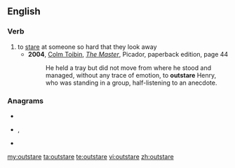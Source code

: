 ==English==

===Verb===
{{en-verb|outstares|outstaring|outstared}}

# to [[stare]] at someone so hard that they look away
#* '''2004''', [[w:Colm Toibin|Colm Toibin]], ''[[w:The Master (novel)|The Master]]'', Picador, paperback edition, page 44
#*: He held a tray but did not move from where he stood and managed, without any trace of emotion, to '''outstare''' Henry, who was standing in a group, half-listening to an anecdote.

===Anagrams===
* {{l|en|outrates}}
* {{l|en|sea trout}}, {{l|en|seatrout}}
* {{l|en|torteaus}}

[[my:outstare]]
[[ta:outstare]]
[[te:outstare]]
[[vi:outstare]]
[[zh:outstare]]